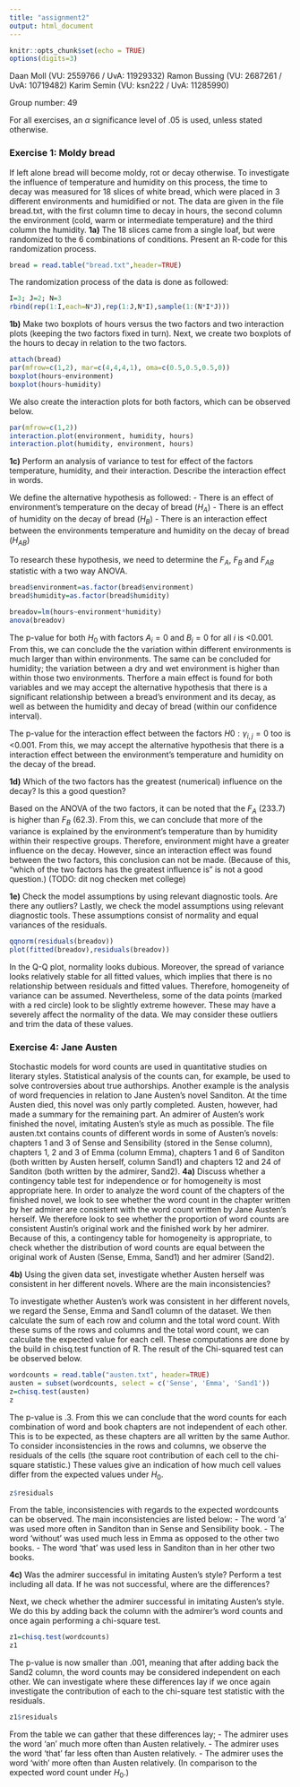 ```yaml
---
title: "assignment2"
output: html_document
---
```


```r
knitr::opts_chunk$set(echo = TRUE)
options(digits=3)
```

Daan Moll (VU: 2559766 / UvA: 11929332)
Ramon Bussing (VU: 2687261 / UvA: 10719482)
Karim Semin (VU: ksn222 / UvA: 11285990)

Group number: 49

For all exercises, an $\alpha$ significance level of .05 is used, unless stated otherwise.


### Exercise 1: Moldy bread
If left alone bread will become moldy, rot or decay otherwise. To investigate the influence of temperature and humidity on this process, the time to decay was measured for 18 slices of white bread, which were placed in 3 different environments and humidified or not. The data are given in the file bread.txt, with the first column time to decay in hours, the second column the environment (cold, warm or intermediate temperature) and the third column the humidity.
**1a)** The 18 slices came from a single loaf, but were randomized to the 6 combinations of conditions. Present an R-code for this randomization process.

```r
bread = read.table("bread.txt",header=TRUE)
```

The randomization process of the data is done as followed:
```r
I=3; J=2; N=3
rbind(rep(1:I,each=N*J),rep(1:J,N*I),sample(1:(N*I*J)))
```


**1b)** Make two boxplots of hours versus the two factors and two interaction plots (keeping the two factors fixed in turn).
Next, we create two boxplots of the hours to decay in relation to the two factors.

```r
attach(bread)
par(mfrow=c(1,2), mar=c(4,4,4,1), oma=c(0.5,0.5,0.5,0))
boxplot(hours~environment)
boxplot(hours~humidity)
```

We also create the interaction plots for both factors, which can be observed below.
```r
par(mfrow=c(1,2))
interaction.plot(environment, humidity, hours)
interaction.plot(humidity, environment, hours)
```

**1c)** Perform an analysis of variance to test for effect of the factors temperature, humidity, and their interaction. Describe the interaction effect in words.

We define the alternative hypothesis as followed:
- There is an effect of environment's temperature on the decay of bread ($H_A$)
- There is an effect of humidity on the decay of bread ($H_B$)
- There is an interaction effect between the environments temperature and humidity on the decay of bread ($H_{AB}$)

To research these hypothesis, we need to determine the $F_A$, $F_B$ and $F_{AB}$ statistic with a two way ANOVA. 
```r
bread$environment=as.factor(bread$environment)
bread$humidity=as.factor(bread$humidity)

breadov=lm(hours~environment*humidity)
anova(breadov)
```
The p-value for both $H_0$ with factors $A_i =0$ and $B_j =0$ for all $i$ is <0.001. From this, we can conclude the the variation within different environments is much larger than within environments. The same can be concluded for humidity; the variation between a dry and wet environment is higher than within those two environments. Therfore a main effect is found for both variables and we may accept the alternative hypothesis that there is a significant relationship between a bread's environment and its decay, as well as between the humidity and decay of bread (within our confidence interval).

The p-value for the interaction effect between the factors $H0 :\gamma_{i,j} =0$ too is <0.001. From this, we may accept the alternative hypothesis that there is a interaction effect between the environment's temperature and humidity on the decay of the bread.

**1d)** Which of the two factors has the greatest (numerical) influence on the decay? Is this a good question?

Based on the ANOVA of the two factors, it can be noted that the $F_A$ (233.7) is higher than $F_B$ (62.3). From this, we can conclude that more of the variance is explained by the environment's temperature than by humidity within their respective groups. Therefore, environment might have a greater influence on the decay. However, since an interaction effect was found between the two factors, this conclusion can not be made. (Because of this, "which of the two factors has the greatest influence is" is not a good question.) (TODO: dit nog checken met college)

**1e)** Check the model assumptions by using relevant diagnostic tools. Are there any outliers?
Lastly, we check the model assumptions using relevant diagnostic tools. These assumptions consist of normality and equal variances of the residuals.
```r
qqnorm(residuals(breadov))
plot(fitted(breadov),residuals(breadov))
```
In the Q-Q plot, normality looks dubious. Moreover, the spread of variance looks relatively stable for all fitted values, which implies that there is no relationship between residuals and fitted values. Therefore, homogeneity of variance can be assumed. Nevertheless, some of the data points (marked with a red circle) look to be slightly extreme however. These may have a severely affect the normality of the data. We may consider these outliers and trim the data of these values.




### Exercise 4: Jane Austen
Stochastic models for word counts are used in quantitative studies on literary styles. Statistical analysis of the counts can, for example, be used to solve controversies about true authorships. Another example is the analysis of word frequencies in relation to Jane Austen’s novel Sanditon. At the time Austen died, this novel was only partly completed. Austen, however, had made a summary for the remaining part. An admirer of Austen’s work finished the novel, imitating Austen’s style as much as possible. The file austen.txt contains counts of different words in some of Austen’s novels: chapters 1 and 3 of Sense and Sensibility (stored in the Sense column), chapters 1, 2 and 3 of Emma (column Emma), chapters 1 and 6 of Sanditon (both written by Austen herself, column Sand1) and chapters 12 and 24 of Sanditon (both written by the admirer, Sand2).
**4a)** Discuss whether a contingency table test for independence or for homogeneity is most appropriate here.
In order to analyze the word count of the chapters of the finished novel, we look to see whether the word count in the chapter written by her admirer are consistent with the word count written by Jane Austen's herself. We therefore look to see whether the proportion of word counts are consistent Austin's original work and the finished work by her admirer. Because of this, a contingency table for homogeneity is appropriate, to check whether the distribution of word counts are equal between the original work of Austen (Sense, Emma, Sand1) and her admirer (Sand2).

**4b)** Using the given data set, investigate whether Austen herself was consistent in her different novels.
Where are the main inconsistencies?

To investigate whether Austen's work was consistent in her different novels, we regard the Sense, Emma and Sand1 column of the dataset. We then calculate the sum of each row and column and the total word count. With these sums of the rows and columns and the total word count, we can calculate the expected value for each cell. These computations are done by the build in chisq.test function of R. The result of the Chi-squared test can be observed below.

```r
wordcounts = read.table("austen.txt", header=TRUE)
austen = subset(wordcounts, select = c('Sense', 'Emma', 'Sand1'))
z=chisq.test(austen)
z
```
The p-value is .3. From this we can conclude that the word counts for each combination of word and book chapters are not independent of each other. This is to be expected, as these chapters are all written by the same Author. To consider inconsistencies in the rows and columns, we observe the residuals of the cells (the square root contribution of each cell to the chi-square statistic.) These values give an indication of how much cell values differ from the expected values under $H_0$.

```r
z$residuals
```
From the table, inconsistencies with regards to the expected wordcounts can be observed. The main inconsistencies are listed below:
- The word 'a' was used more often in Sanditon than in Sense and Sensibility book.
- The word 'without' was used much less in Emma as opposed to the other two books.
- The word 'that' was used less in Sanditon than in her other two books.


**4c)** Was the admirer successful in imitating Austen’s style? Perform a test including all data. If he was
not successful, where are the differences?

Next, we check whether the admirer successful in imitating Austen’s style. We do this by adding back the column with the admirer's word counts and once again performing a chi-square test.
```r
z1=chisq.test(wordcounts)
z1
```
The p-value is now smaller than .001, meaning that after adding back the Sand2 column, the word counts may be considered independent on each other. We can investigate where these differences lay if we once again investigate the contribution of each to the chi-square test statistic with the residuals.

```r
z1$residuals
```

From the table we can gather that these differences lay;
- The admirer uses the word 'an' much more often than Austen relatively.
- The admirer uses the word 'that' far less often than Austen relatively.
- The admirer uses the word 'with' more often than Austen relatively.
(In comparison to the expected word count under $H_0$.)
